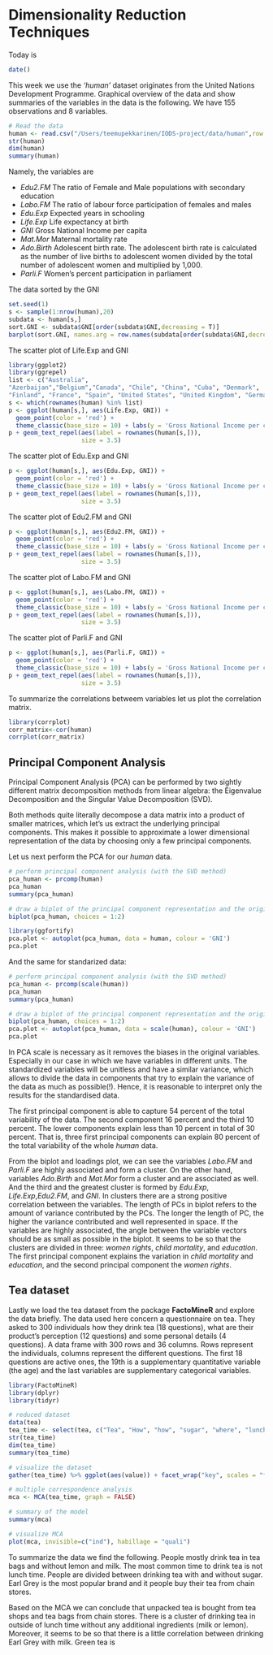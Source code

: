 # Dimensionality Reduction Techniques
Today is
```r
date()
```

This week we use the *'human'* dataset originates from the United Nations Development Programme. Graphical overview of the data and show summaries of the variables in the data is the following. We have 155 observations and 8 variables.
```r
# Read the data
human <- read.csv("/Users/teemupekkarinen/IODS-project/data/human",row.names = 1)
str(human)
dim(human)
summary(human)

```
Namely, the variables are

- *Edu2.FM* The ratio of Female and Male populations with secondary education
- *Labo.FM* The ratio of labour force participation of females and males
- *Edu.Exp* Expected years in schooling
- *Life.Exp* Life expectancy at birth
- *GNI* Gross National Income per capita
- *Mat.Mor* Maternal mortality rate
- *Ado.Birth* Adolescent birth rate. The adolescent birth rate is calculated as the number of live births to adolescent women divided by the total number of adolescent women and multiplied by 1,000.
- *Parli.F* Women's percent participation in parliament

The data sorted by the GNI
```r
set.seed(1)
s <- sample(1:nrow(human),20)
subdata <- human[s,]
sort.GNI <- subdata$GNI[order(subdata$GNI,decreasing = T)]
barplot(sort.GNI, names.arg = row.names(subdata[order(subdata$GNI,decreasing = T),]), las=2)
```

The scatter plot of Life.Exp and GNI
```r
library(ggplot2)
library(ggrepel)
list <- c("Australia",
"Azerbaijan","Belgium","Canada", "Chile", "China", "Cuba", "Denmark", 
"Finland", "France", "Spain", "United States", "United Kingdom", "Germany", "India", "Greece", "Ghana", "Israel", "Hungary", "Niger", "Argentina", "Mexico", "Venezuela", "Mongolia", "Morocco", "Nepal", "Namibia", "Pakistan", "Peru", "Philippines", "Romania", "Tajikistan", "Tunisia", "Senegal", "Zambia")
s <- which(rownames(human) %in% list)
p <- ggplot(human[s,], aes(Life.Exp, GNI)) +
  geom_point(color = 'red') +
  theme_classic(base_size = 10) + labs(y = 'Gross National Income per capita', x = 'Life expectancy at birth')
p + geom_text_repel(aes(label = rownames(human[s,])),
                    size = 3.5) 
```

The scatter plot of Edu.Exp and GNI
```r
p <- ggplot(human[s,], aes(Edu.Exp, GNI)) +
  geom_point(color = 'red') +
  theme_classic(base_size = 10) + labs(y = 'Gross National Income per capita', x = 'Expected years in schooling')
p + geom_text_repel(aes(label = rownames(human[s,])),
                    size = 3.5) 
```

The scatter plot of Edu2.FM and GNI
```r
p <- ggplot(human[s,], aes(Edu2.FM, GNI)) +
  geom_point(color = 'red') +
  theme_classic(base_size = 10) + labs(y = 'Gross National Income per capita', x = 'The ratio of Female and Male populations with secondary education')
p + geom_text_repel(aes(label = rownames(human[s,])),
                    size = 3.5) 
```

The scatter plot of Labo.FM and GNI
```r
p <- ggplot(human[s,], aes(Labo.FM, GNI)) +
  geom_point(color = 'red') +
  theme_classic(base_size = 10) + labs(y = 'Gross National Income per capita', x = 'The ratio of labour force participation of females and males')
p + geom_text_repel(aes(label = rownames(human[s,])),
                    size = 3.5) 
```

The scatter plot of Parli.F and GNI
```r
p <- ggplot(human[s,], aes(Parli.F, GNI)) +
  geom_point(color = 'red') +
  theme_classic(base_size = 10) + labs(y = 'Gross National Income per capita', x = 'Women\'s participation in parliament (percent)')
p + geom_text_repel(aes(label = rownames(human[s,])),
                    size = 3.5) 
```

To summarize the correlations betweem variables let us plot the correlation matrix.
```r
library(corrplot)
corr_matrix<-cor(human)
corrplot(corr_matrix)
```

## Principal Component Analysis
Principal Component Analysis (PCA) can be performed by two sightly different matrix decomposition methods from linear algebra: the Eigenvalue Decomposition and the Singular Value Decomposition (SVD).

Both methods quite literally decompose a data matrix into a product of smaller matrices, which let's us extract the underlying principal components. This makes it possible to approximate a lower dimensional representation of the data by choosing only a few principal components.

Let us next perform the PCA for our *human* data.
```r
# perform principal component analysis (with the SVD method)
pca_human <- prcomp(human)
pca_human
summary(pca_human)

# draw a biplot of the principal component representation and the original variables
biplot(pca_human, choices = 1:2)

library(ggfortify)
pca.plot <- autoplot(pca_human, data = human, colour = 'GNI')
pca.plot
```

And the same for standarized data:
```r
# perform principal component analysis (with the SVD method)
pca_human <- prcomp(scale(human))
pca_human
summary(pca_human)

# draw a biplot of the principal component representation and the original variables
biplot(pca_human, choices = 1:2)
pca.plot <- autoplot(pca_human, data = scale(human), colour = 'GNI')
pca.plot
```

In PCA scale is necessary as it removes the biases in the original variables. Especially in our case in which we have variables in different units. The standardized variables will be unitless and have a similar variance, which allows to divide the data in components that try to explain the variance of the data as much as possible(!). Hence, it is reasonable to interpret only the results for the standardised data.

The first principal component is able to capture 54 percent of the total variability of the data. The second component 16 percent and the third 10 percent. The lower components explain less than 10 percent in total of 30 percent. That is, three first principal components can explain 80 percent of the total variability of the whole *human* data.

From the biplot and loadings plot, we can see the variables *Labo.FM* and *Parli.F* are highly associated and form a cluster. On the other hand, variables *Ado.Birth* and *Mat.Mor* form a cluster and are associated as well. And the third and the greatest cluster is formed by *Edu.Exp*, *Life.Exp*,*Edu2.FM*, and *GNI*. In clusters there are a strong positive correlation between the variables. The length of PCs in biplot refers to the amount of variance contributed by the PCs. The longer the length of PC, the higher the variance contributed and well represented in space. If the variables are highly associated, the angle between the variable vectors should be as small as possible in the biplot. It seems to be so that the clusters are divided in three: *women rights*, *child mortality*, and *education*. The first principal component explains the variation in *child mortality* and *education*, and the second principal component the *women rights*.

## Tea dataset
Lastly we load the tea dataset from the package **FactoMineR** and explore the data briefly. The data used here concern a questionnaire on tea. They asked to 300 individuals how they drink tea (18 questions), what are their product's perception (12 questions) and some personal details (4 questions). A data frame with 300 rows and 36 columns. Rows represent the individuals, columns represent the different questions. The first 18 questions are active ones, the 19th is a supplementary quantitative variable (the age) and the last variables are supplementary categorical variables.
```r
library(FactoMineR)
library(dplyr)
library(tidyr)

# reduced dataset
data(tea)
tea_time <- select(tea, c("Tea", "How", "how", "sugar", "where", "lunch"))
str(tea_time)
dim(tea_time)
summary(tea_time)

# visualize the dataset
gather(tea_time) %>% ggplot(aes(value)) + facet_wrap("key", scales = "free") + geom_bar() + theme(axis.text.x = element_text(angle = 45, hjust = 1, size = 8))

# multiple correspondence analysis
mca <- MCA(tea_time, graph = FALSE)

# summary of the model
summary(mca)

# visualize MCA
plot(mca, invisible=c("ind"), habillage = "quali")
```

To summarize the data we find the following. People mostly drink tea in tea bags and without lemon and milk. The most common time to drink tea is not lunch time. People are divided between drinking tea with and without sugar. Earl Grey is the most popular brand and it people buy their tea from chain stores.

Based on the MCA we can conclude that unpacked tea is bought from tea shops and tea bags from chain stores. There is a cluster of drinking tea in outside of lunch time without any additional ingredients (milk or lemon). Moreover, it seems to be so that there is a little correlation between drinking Earl Grey with milk. Green tea is 


